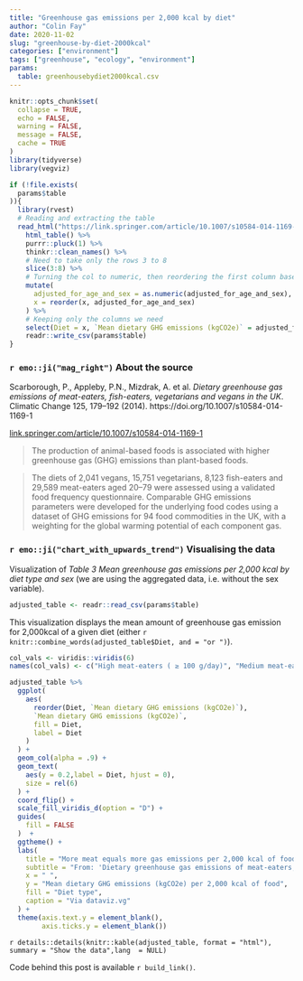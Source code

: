 ```yaml
---
title: "Greenhouse gas emissions per 2,000 kcal by diet"
author: "Colin Fay"
date: 2020-11-02
slug: "greenhouse-by-diet-2000kcal"
categories: ["environment"]
tags: ["greenhouse", "ecology", "environment"]
params:
  table: greenhousebydiet2000kcal.csv
---
```


```r
knitr::opts_chunk$set(
  collapse = TRUE, 
  echo = FALSE, 
  warning = FALSE, 
  message = FALSE, 
  cache = TRUE
)
library(tidyverse)
library(vegviz)

if (!file.exists(
  params$table
)){
  library(rvest)
  # Reading and extracting the table
  read_html("https://link.springer.com/article/10.1007/s10584-014-1169-1/tables/3") %>%
    html_table() %>%
    purrr::pluck(1) %>% 
    thinkr::clean_names() %>%
    # Need to take only the rows 3 to 8
    slice(3:8) %>%
    # Turning the col to numeric, then reordering the first column based on adjusted_for_age_and_sex
    mutate(
      adjusted_for_age_and_sex = as.numeric(adjusted_for_age_and_sex), 
      x = reorder(x, adjusted_for_age_and_sex)
    ) %>% 
    # Keeping only the columns we need
    select(Diet = x, `Mean dietary GHG emissions (kgCO2e)` = adjusted_for_age_and_sex) %>%
    readr::write_csv(params$table)
}
```

### `r emo::ji("mag_right")` About the source 

::: {.source}
Scarborough, P., Appleby, P.N., Mizdrak, A. et al. _Dietary greenhouse gas emissions of meat-eaters, fish-eaters, vegetarians and vegans in the UK_. Climatic Change 125, 179–192 (2014). https://doi.org/10.1007/s10584-014-1169-1
::: 

::: {.link}
[link.springer.com/article/10.1007/s10584-014-1169-1](https://link.springer.com/article/10.1007/s10584-014-1169-1)
:::

::: {.quote}
> The production of animal-based foods is associated with higher greenhouse gas (GHG) emissions than plant-based foods.
:::

::: {.count}
> The diets of 2,041 vegans, 15,751 vegetarians, 8,123 fish-eaters and 29,589 meat-eaters aged 20–79 were assessed using a validated food frequency questionnaire. Comparable GHG emissions parameters were developed for the underlying food codes using a dataset of GHG emissions for 94 food commodities in the UK, with a weighting for the global warming potential of each component gas.
:::


### `r emo::ji("chart_with_upwards_trend")` Visualising the data

Visualization of _Table 3 Mean greenhouse gas emissions per 2,000 kcal by diet type and sex_ (we are using the aggregated data, i.e. without the sex variable).

```r
adjusted_table <- readr::read_csv(params$table)
```


This visualization displays the mean amount of greenhouse gas emission for 2,000kcal of a given diet (either `r knitr::combine_words(adjusted_table$Diet, and = "or ")`).

```r

col_vals <- viridis::viridis(6)
names(col_vals) <- c("High meat-eaters ( ≥ 100 g/day)", "Medium meat-eaters (50–99 g/day)", "Low meat-eaters ( < 50 g/day)", "Fish-eaters", "Vegetarians", "Vegans")

adjusted_table %>%
  ggplot(
    aes(
      reorder(Diet, `Mean dietary GHG emissions (kgCO2e)`),
      `Mean dietary GHG emissions (kgCO2e)`, 
      fill = Diet, 
      label = Diet
    )
  ) + 
  geom_col(alpha = .9) + 
  geom_text(
    aes(y = 0.2,label = Diet, hjust = 0), 
    size = rel(6)
  ) + 
  coord_flip() + 
  scale_fill_viridis_d(option = "D") + 
  guides(
    fill = FALSE
  )  +
  ggtheme() +
  labs(
    title = "More meat equals more gas emissions per 2,000 kcal of food", 
    subtitle = "From: 'Dietary greenhouse gas emissions of meat-eaters, fish-eaters, vegetarians and vegans in the UK'\nhttps://link.springer.com/article/10.1007/s10584-014-1169-1", 
    x = " ", 
    y = "Mean dietary GHG emissions (kgCO2e) per 2,000 kcal of food", 
    fill = "Diet type",
    caption = "Via dataviz.vg"
  ) + 
  theme(axis.text.y = element_blank(),
        axis.ticks.y = element_blank())
```

`r details::details(knitr::kable(adjusted_table, format = "html"), summary = "Show the data",lang  = NULL)`

::: {.code}
Code behind this post is available `r build_link()`. 
:::
